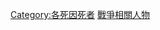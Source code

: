 {{Catnav|頁面分類|人类社会|人物|逝世|特殊原因逝世者}}
{{Catnav|頁面分類|人类社会|人物|特殊人物|特殊原因逝世者}}
{{Catnav|頁面分類|人物|逝世|特殊原因逝世者}}
{{Catnav|頁面分類|人物|特殊人物|特殊原因逝世者}}

[[Category:各死因死者|Category:各死因死者]]
[[Category:戰爭相關人物|]]
